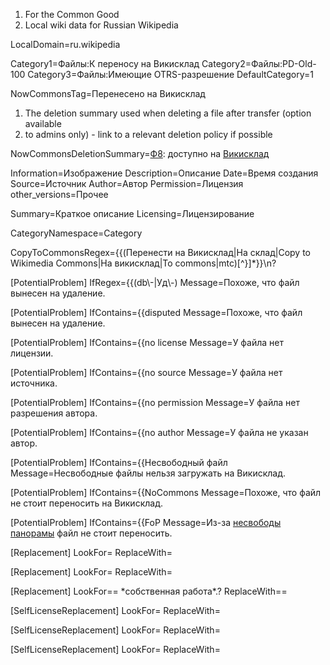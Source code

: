 ﻿# For the Common Good
# Local wiki data for Russian Wikipedia

LocalDomain=ru.wikipedia

Category1=Файлы:К переносу на Викисклад
Category2=Файлы:PD-Old-100
Category3=Файлы:Имеющие OTRS-разрешение
DefaultCategory=1

NowCommonsTag=Перенесено на Викисклад

# The deletion summary used when deleting a file after transfer (option available
# to admins only) - link to a relevant deletion policy if possible
NowCommonsDeletionSummary=[[ВП:КБУ#Ф8|Ф8]]: доступно на [[Викисклад]]

Information=Изображение
Description=Описание
Date=Время создания
Source=Источник
Author=Автор
Permission=Лицензия
other_versions=Прочее

Summary=Краткое описание
Licensing=Лицензирование

CategoryNamespace=Category

CopyToCommonsRegex={{(Перенести на Викисклад|На склад|Copy to Wikimedia Commons|На викисклад|To commons|mtc)[^}]*}}\n?

[PotentialProblem]
IfRegex={{(db\-|Уд\-)
Message=Похоже, что файл вынесен на удаление.

[PotentialProblem]
IfContains={{disputed
Message=Похоже, что файл вынесен на удаление.

[PotentialProblem]
IfContains={{no license
Message=У файла нет лицензии.

[PotentialProblem]
IfContains={{no source
Message=У файла нет источника.

[PotentialProblem]
IfContains={{no permission
Message=У файла нет разрешения автора.

[PotentialProblem]
IfContains={{no author
Message=У файла не указан автор.

[PotentialProblem]
IfContains={{Несвободный файл
Message=Несвободные файлы нельзя загружать на Викисклад.

[PotentialProblem]
IfContains={{NoCommons
Message=Похоже, что файл не стоит переносить на Викисклад.

[PotentialProblem]
IfContains={{FoP
Message=Из-за [[ВП:СП|несвободы панорамы]] файл не стоит переносить.

[Replacement]
LookFor={{GFDL-1.1-plus([^\}]*)}}
ReplaceWith={{GFDL-1.1,1.2,1.3}}

[Replacement]
LookFor={{PD-user([^\}]*)}}
ReplaceWith={{PD-user-w|project=wikipedia|language=ru|user=%%OriginalUploader%%}}

[Replacement]
LookFor== *собственная работа*.?
ReplaceWith== {{own}}

[SelfLicenseReplacement]
LookFor={{PD-self([^\}]*)}}
ReplaceWith={{PD-user-w|project=wikipedia|language=ru|user=%%OriginalUploader%%}}

[SelfLicenseReplacement]
LookFor={{GFDL-self([^\}]*)}}
ReplaceWith={{GFDL-user|%%OriginalUploader%%|b$1}}

[SelfLicenseReplacement]
LookFor={{self([^\}]*)}}
ReplaceWith={{self$1|author=[[%%InterwikiLinkPrefix%%:%%OriginalUploader%%|]]}}
